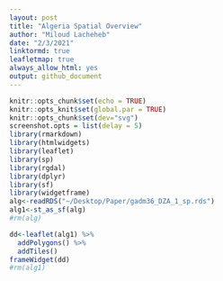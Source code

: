```yaml
---
layout: post
title: "Algeria Spatial Overview"
author: "Miloud Lacheheb"
date: "2/3/2021"
linktormd: true
leafletmap: true
always_allow_html: yes
output: github_document
---
```


```r
knitr::opts_chunk$set(echo = TRUE)
knitr::opts_knit$set(global.par = TRUE)
knitr::opts_chunk$set(dev="svg")
screenshot.opts = list(delay = 5)
library(rmarkdown)
library(htmlwidgets)
library(leaflet)
library(sp)
library(rgdal)
library(dplyr)
library(sf)
library(widgetframe)
alg<-readRDS("~/Desktop/Paper/gadm36_DZA_1_sp.rds")
alg1<-st_as_sf(alg)
#rm(alg)
```



```r
dd<-leaflet(alg1) %>%
  addPolygons() %>%
  addTiles()
frameWidget(dd)
#rm(alg1)
```
